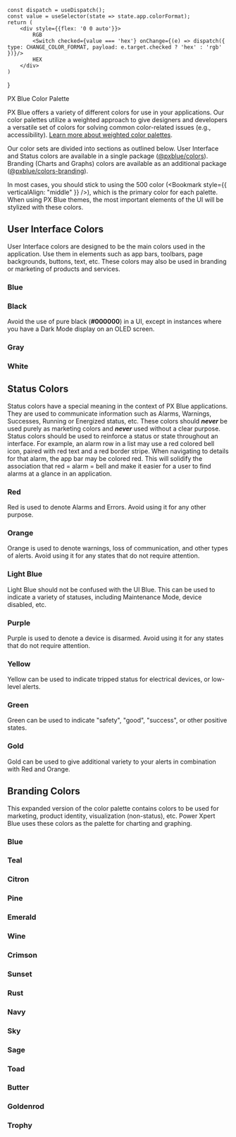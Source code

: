 

    const dispatch = useDispatch();
    const value = useSelector(state => state.app.colorFormat);
    return (
        <div style={{flex: '0 0 auto'}}>
            RGB
            <Switch checked={value === 'hex'} onChange={(e) => dispatch({ type: CHANGE_COLOR_FORMAT, payload: e.target.checked ? 'hex' : 'rgb' })}/>
            HEX
        </div>
    )
}

<div style={{display: 'flex', alignItems: 'center', flexWrap: 'wrap', marginBottom: 16}}>
    <Typography variant={'h4'} color={'primary'} style={{flex: '1 1 auto'}}>PX Blue Color Palette</Typography>
    <Picker />
</div>

PX Blue offers a variety of different colors for use in your applications. Our color palettes utilize a weighted approach to give designers and developers a versatile set of colors for solving common color-related issues (e.g., accessibility). [Learn more about weighted color palettes](https://material.io/design/color/).

Our color sets are divided into sections as outlined below. User Interface and Status colors are available in a single package ([@pxblue/colors](https://www.npmjs.com/package/@pxblue/colors)). Branding (Charts and Graphs) colors are available as an additional package ([@pxblue/colors-branding](https://www.npmjs.com/package/@pxblue/colors-branding)).

In most cases, you should stick to using the 500 color (<Bookmark style={{ verticalAlign: "middle" }} />), which is the primary color for each palette. When using PX Blue themes, the most important elements of the UI will be stylized with these colors.

## User Interface Colors
User Interface colors are designed to be the main colors used in the application. Use them in elements such as app bars, toolbars, page backgrounds, buttons, text, etc. These colors may also be used in branding or marketing of products and services.

### Blue
<ColorPalette palette={Colors.blue}/>

### Black
Avoid the use of pure black (**#000000**) in a UI, except in instances where you have a Dark Mode display on an OLED screen.
<ColorPalette palette={Colors.black}/>

### Gray
<ColorPalette palette={Colors.gray}/>

### White
<ColorPalette palette={Colors.white}/>

## Status Colors
Status colors have a special meaning in the context of PX Blue applications. They are used to communicate information such as Alarms, Warnings, Successes, Running or Energized status, etc. These colors should **_never_** be used purely as marketing colors and **_never_** used without a clear purpose. Status colors should be used to reinforce a status or state throughout an interface. For example, an alarm row in a list may use a red colored bell icon, paired with red text and a red border stripe. When navigating to details for that alarm, the app bar may be colored red. This will solidify the association that red = alarm = bell and make it easier for a user to find alarms at a glance in an application.

### Red
Red is used to denote Alarms and Errors. Avoid using it for any other purpose.
<ColorPalette palette={Colors.red}/>

### Orange
Orange is used to denote warnings, loss of communication, and other types of alerts. Avoid using it for any states that do not require attention.
<ColorPalette palette={Colors.orange}/>

### Light Blue
Light Blue should not be confused with the UI Blue. This can be used to indicate a variety of statuses, including Maintenance Mode, device disabled, etc.
<ColorPalette palette={Colors.lightBlue}/>

### Purple
Purple is used to denote a device is disarmed. Avoid using it for any states that do not require attention.
<ColorPalette palette={Colors.purple}/>

### Yellow
Yellow can be used to indicate tripped status for electrical devices, or low-level alerts.
<ColorPalette palette={Colors.yellow}/>

### Green
Green can be used to indicate "safety", "good", "success", or other positive states.
<ColorPalette palette={Colors.green}/>

### Gold
Gold can be used to give additional variety to your alerts in combination with Red and Orange.
<ColorPalette palette={Colors.gold}/>

## Branding Colors
This expanded version of the color palette contains colors to be used for marketing, product identity, visualization (non-status), etc. Power Xpert Blue uses these colors as the palette for charting and graphing.

### Blue
<ColorPalette palette={BrandingColors.blue}/>

### Teal
<ColorPalette palette={BrandingColors.teal}/>

### Citron
<ColorPalette palette={BrandingColors.citron}/>

### Pine
<ColorPalette palette={BrandingColors.pine}/>

### Emerald
<ColorPalette palette={BrandingColors.emerald}/>

### Wine
<ColorPalette palette={BrandingColors.wine}/>

### Crimson
<ColorPalette palette={BrandingColors.crimson}/>

### Sunset
<ColorPalette palette={BrandingColors.sunset}/>

### Rust
<ColorPalette palette={BrandingColors.rust}/>

### Navy
<ColorPalette palette={BrandingColors.navy}/>

### Sky
<ColorPalette palette={BrandingColors.sky}/>

### Sage
<ColorPalette palette={BrandingColors.sage}/>

### Toad
<ColorPalette palette={BrandingColors.toad}/>

### Butter
<ColorPalette palette={BrandingColors.butter}/>

### Goldenrod
<ColorPalette palette={BrandingColors.goldenrod}/>

### Trophy
<ColorPalette palette={BrandingColors.trophy}/>